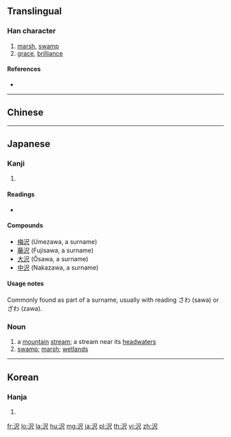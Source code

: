 ==Translingual==
{{Han simplified forms|澤|沢|泽}}

===Han character===
{{Han char|rn=85|rad=水|as=04|sn=7|four=|canj=ESO|ids=⿰氵尺}}

# [[marsh]], [[swamp]]
# [[grace]], [[brilliance]]

====References====
* {{Han ref|kx=0612.121|dkj=17234|dj=1005.160|hdz=31574.031|uh=6CA2|ud=27810}}

----

==Chinese==
{{zh-see|澤|v}}

----

==Japanese==

===Kanji===
{{ja-kanji|grade=c|rs=水04|style=s|kyu=澤}}

# {{defn|lang=ja|sort=水04}}

====Readings====
* {{ja-readings|on=[[たく]] (taku)|kun=[[さわ]] (sawa), [[うるおす]] (uruosu), [[うるおい]] (uruoi)}}

====Compounds====
* [[梅沢]] (Umezawa, a surname)
* [[藤沢]] (Fujisawa, a surname)
* [[大沢]] (Ōsawa, a surname)
* [[中沢]] (Nakazawa, a surname)

====Usage notes====
{{ja-kanjitab|さわ|yomi=k}}
Commonly found as part of a surname, usually with reading さわ (sawa) or ざわ (zawa).

===Noun===
{{ja-noun|さわ|kyu=澤}}

# a [[mountain]] [[stream]]; a stream near its [[headwater]]s
# [[swamp]]; [[marsh]]; [[wetlands]]

----

==Korean==

===Hanja===
{{ko-hanja|hangeul=[[택]], [[석]]|eumhun=|rv=taek, seok|mr=t'aek, sŏk|y=thayk, sek}}

# {{defn|lang=ko|sort=水04}}

[[fr:沢]]
[[lo:沢]]
[[la:沢]]
[[hu:沢]]
[[mg:沢]]
[[ja:沢]]
[[pl:沢]]
[[th:沢]]
[[vi:沢]]
[[zh:沢]]
